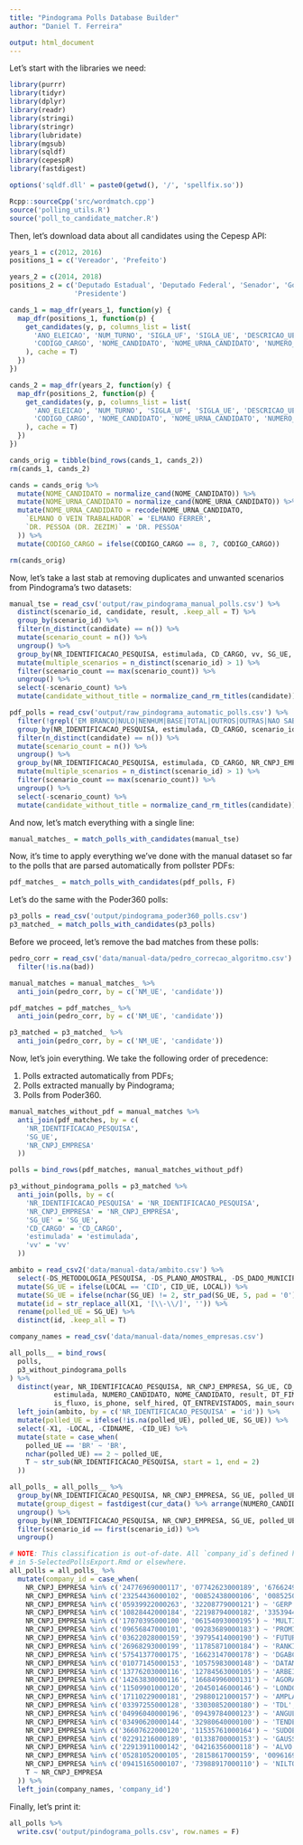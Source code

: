 ```yaml
---
title: "Pindograma Polls Database Builder"
author: "Daniel T. Ferreira"

output: html_document
---
```


<!--
This file is (c) 2020 CincoNoveSeis Jornalismo Ltda.
It is licensed under the GNU General Public License, version 3.
-->

Let's start with the libraries we need:

```r
library(purrr)
library(tidyr)
library(dplyr)
library(readr)
library(stringi)
library(stringr)
library(lubridate)
library(mgsub)
library(sqldf)
library(cepespR)
library(fastdigest)

options('sqldf.dll' = paste0(getwd(), '/', 'spellfix.so'))

Rcpp::sourceCpp('src/wordmatch.cpp')
source('polling_utils.R')
source('poll_to_candidate_matcher.R')
```

Then, let's download data about all candidates using the Cepesp API:

```r
years_1 = c(2012, 2016)
positions_1 = c('Vereador', 'Prefeito')

years_2 = c(2014, 2018)
positions_2 = c('Deputado Estadual', 'Deputado Federal', 'Senador', 'Governador',
                'Presidente')

cands_1 = map_dfr(years_1, function(y) {
  map_dfr(positions_1, function(p) {
    get_candidates(y, p, columns_list = list(
      'ANO_ELEICAO', 'NUM_TURNO', 'SIGLA_UF', 'SIGLA_UE', 'DESCRICAO_UE',
      'CODIGO_CARGO', 'NOME_CANDIDATO', 'NOME_URNA_CANDIDATO', 'NUMERO_CANDIDATO'
    ), cache = T)
  })
})

cands_2 = map_dfr(years_2, function(y) {
  map_dfr(positions_2, function(p) {
    get_candidates(y, p, columns_list = list(
      'ANO_ELEICAO', 'NUM_TURNO', 'SIGLA_UF', 'SIGLA_UE', 'DESCRICAO_UE',
      'CODIGO_CARGO', 'NOME_CANDIDATO', 'NOME_URNA_CANDIDATO', 'NUMERO_CANDIDATO'
    ), cache = T)
  })
})

cands_orig = tibble(bind_rows(cands_1, cands_2))
rm(cands_1, cands_2)

cands = cands_orig %>%
  mutate(NOME_CANDIDATO = normalize_cand(NOME_CANDIDATO)) %>%
  mutate(NOME_URNA_CANDIDATO = normalize_cand(NOME_URNA_CANDIDATO)) %>%
  mutate(NOME_URNA_CANDIDATO = recode(NOME_URNA_CANDIDATO,
    `ELMANO O VEIN TRABALHADOR` = 'ELMANO FERRER',
    `DR. PESSOA (DR. ZEZIM)` = 'DR. PESSOA'
  )) %>%
  mutate(CODIGO_CARGO = ifelse(CODIGO_CARGO == 8, 7, CODIGO_CARGO))

rm(cands_orig)
```

Now, let's take a last stab at removing duplicates and unwanted scenarios from
Pindograma's two datasets:

```r
manual_tse = read_csv('output/raw_pindograma_manual_polls.csv') %>%
  distinct(scenario_id, candidate, result, .keep_all = T) %>%
  group_by(scenario_id) %>%
  filter(n_distinct(candidate) == n()) %>%
  mutate(scenario_count = n()) %>%
  ungroup() %>%
  group_by(NR_IDENTIFICACAO_PESQUISA, estimulada, CD_CARGO, vv, SG_UE, NR_CNPJ_EMPRESA) %>%
  mutate(multiple_scenarios = n_distinct(scenario_id) > 1) %>%
  filter(scenario_count == max(scenario_count)) %>%
  ungroup() %>%
  select(-scenario_count) %>%
  mutate(candidate_without_title = normalize_cand_rm_titles(candidate))

pdf_polls = read_csv('output/raw_pindograma_automatic_polls.csv') %>%
  filter(!grepl('EM BRANCO|NULO|NENHUM|BASE|TOTAL|OUTROS|OUTRAS|NAO SABE|NAO RESPOND|RECUSA|NS\\/NR|CITOU OUTRO', candidate)) %>%
  group_by(NR_IDENTIFICACAO_PESQUISA, estimulada, CD_CARGO, scenario_id) %>%
  filter(n_distinct(candidate) == n()) %>%
  mutate(scenario_count = n()) %>%
  ungroup() %>%
  group_by(NR_IDENTIFICACAO_PESQUISA, estimulada, CD_CARGO, NR_CNPJ_EMPRESA) %>%
  mutate(multiple_scenarios = n_distinct(scenario_id) > 1) %>%
  filter(scenario_count == max(scenario_count)) %>%
  ungroup() %>%
  select(-scenario_count) %>%
  mutate(candidate_without_title = normalize_cand_rm_titles(candidate))
```

And now, let's match everything with a single line:

```r
manual_matches_ = match_polls_with_candidates(manual_tse)
```

Now, it's time to apply everything we've done with the manual dataset so far to
the polls that are parsed automatically from pollster PDFs:

```r
pdf_matches_ = match_polls_with_candidates(pdf_polls, F)
```

Let's do the same with the Poder360 polls:

```r
p3_polls = read_csv('output/pindograma_poder360_polls.csv')
p3_matched_ = match_polls_with_candidates(p3_polls)
```

Before we proceed, let's remove the bad matches from these polls:

```r
pedro_corr = read_csv('data/manual-data/pedro_correcao_algoritmo.csv') %>%
  filter(!is.na(bad))

manual_matches = manual_matches_ %>%
  anti_join(pedro_corr, by = c('NM_UE', 'candidate'))

pdf_matches = pdf_matches_ %>%
  anti_join(pedro_corr, by = c('NM_UE', 'candidate'))

p3_matched = p3_matched_ %>%
  anti_join(pedro_corr, by = c('NM_UE', 'candidate'))
```

Now, let's join everything. We take the following order of precedence:

1. Polls extracted automatically from PDFs;
2. Polls extracted manually by Pindograma;
3. Polls from Poder360.

```r
manual_matches_without_pdf = manual_matches %>%
  anti_join(pdf_matches, by = c(
    'NR_IDENTIFICACAO_PESQUISA',
    'SG_UE',
    'NR_CNPJ_EMPRESA'
  ))

polls = bind_rows(pdf_matches, manual_matches_without_pdf)

p3_without_pindograma_polls = p3_matched %>%
  anti_join(polls, by = c(
    'NR_IDENTIFICACAO_PESQUISA' = 'NR_IDENTIFICACAO_PESQUISA',
    'NR_CNPJ_EMPRESA' = 'NR_CNPJ_EMPRESA',
    'SG_UE' = 'SG_UE',
    'CD_CARGO' = 'CD_CARGO',
    'estimulada' = 'estimulada',
    'vv' = 'vv'
  ))

ambito = read_csv2('data/manual-data/ambito.csv') %>%
  select(-DS_METODOLOGIA_PESQUISA, -DS_PLANO_AMOSTRAL, -DS_DADO_MUNICIPIO) %>%
  mutate(SG_UE = ifelse(LOCAL == 'CID', CID_UE, LOCAL)) %>%
  mutate(SG_UE = ifelse(nchar(SG_UE) != 2, str_pad(SG_UE, 5, pad = '0'), SG_UE)) %>%
  mutate(id = str_replace_all(X1, '[\\-\\/]', '')) %>%
  rename(polled_UE = SG_UE) %>%
  distinct(id, .keep_all = T)

company_names = read_csv('data/manual-data/nomes_empresas.csv')

all_polls__ = bind_rows(
  polls,
  p3_without_pindograma_polls
) %>%
  distinct(year, NR_IDENTIFICACAO_PESQUISA, NR_CNPJ_EMPRESA, SG_UE, CD_CARGO,
           estimulada, NUMERO_CANDIDATO, NOME_CANDIDATO, result, DT_FIM_PESQUISA, vv, turno,
           is_fluxo, is_phone, self_hired, QT_ENTREVISTADOS, main_source, source, scenario_id, is_complete) %>%
  left_join(ambito, by = c('NR_IDENTIFICACAO_PESQUISA' = 'id')) %>%
  mutate(polled_UE = ifelse(!is.na(polled_UE), polled_UE, SG_UE)) %>%
  select(-X1, -LOCAL, -CIDNAME, -CID_UE) %>%
  mutate(state = case_when(
    polled_UE == 'BR' ~ 'BR',
    nchar(polled_UE) == 2 ~ polled_UE,
    T ~ str_sub(NR_IDENTIFICACAO_PESQUISA, start = 1, end = 2)
  ))

all_polls_ = all_polls__ %>%
  group_by(NR_IDENTIFICACAO_PESQUISA, NR_CNPJ_EMPRESA, SG_UE, polled_UE, estimulada, CD_CARGO, vv, scenario_id) %>%
  mutate(group_digest = fastdigest(cur_data() %>% arrange(NUMERO_CANDIDATO) %>% select(NUMERO_CANDIDATO, result))) %>%
  ungroup() %>%
  group_by(NR_IDENTIFICACAO_PESQUISA, NR_CNPJ_EMPRESA, SG_UE, polled_UE, estimulada, CD_CARGO, vv, group_digest) %>%
  filter(scenario_id == first(scenario_id)) %>%
  ungroup()

# NOTE: This classification is out-of-date. All `company_id`s defined here will be OVERWRITTEN
# in 5-SelectedPollsExport.Rmd or elsewhere.
all_polls = all_polls_ %>%
  mutate(company_id = case_when(
    NR_CNPJ_EMPRESA %in% c('24776969000117', '07742623000189', '67662494000140', '14931054000185', '26195312000191') ~ 'REALIDADE',
    NR_CNPJ_EMPRESA %in% c('23254436000102', '00852438000106', '00852501000104') ~ 'VOX POPULI',
    NR_CNPJ_EMPRESA %in% c('05939922000263', '32208779000121') ~ 'GERP',
    NR_CNPJ_EMPRESA %in% c('10828442000184', '22198794000182', '33539440000170') ~ 'MULTIPLA',
    NR_CNPJ_EMPRESA %in% c('17070395000100', '06154093000195') ~ 'MULTIDADOS',
    NR_CNPJ_EMPRESA %in% c('09656847000101', '09283689000183') ~ 'PROMIDIA',
    NR_CNPJ_EMPRESA %in% c('03622028000159', '39795414000190') ~ 'FUTURA',
    NR_CNPJ_EMPRESA %in% c('26968293000199', '11785871000184') ~ 'RANKING',
    NR_CNPJ_EMPRESA %in% c('57541377000175', '16623147000178') ~ 'DGABC',
    NR_CNPJ_EMPRESA %in% c('01077145000153', '10575983000148') ~ 'DATAMETRICA',
    NR_CNPJ_EMPRESA %in% c('13776203000116', '12784563000105') ~ 'ARBEIT',
    NR_CNPJ_EMPRESA %in% c('14263830000116', '16684996000131') ~ 'AGORASEI',
    NR_CNPJ_EMPRESA %in% c('11509901000120', '20450146000146') ~ 'LONDON',
    NR_CNPJ_EMPRESA %in% c('17110229000181', '29880121000157') ~ 'AMPLACE',
    NR_CNPJ_EMPRESA %in% c('03397255000128', '33030852000180') ~ 'TDL',
    NR_CNPJ_EMPRESA %in% c('04996040000196', '09439784000123') ~ 'ANGULO',
    NR_CNPJ_EMPRESA %in% c('03490620000144', '32980640000100') ~ 'TENDENCIAMS',
    NR_CNPJ_EMPRESA %in% c('36607622000120', '11535761000164') ~ 'SUDOESTE',
    NR_CNPJ_EMPRESA %in% c('02291216000189', '01338700000153') ~ 'GAUSS',
    NR_CNPJ_EMPRESA %in% c('22913911000142', '04216356000118') ~ 'ALVO',
    NR_CNPJ_EMPRESA %in% c('05281052000105', '28158617000159', '00961694000123') ~ 'VOGA',
    NR_CNPJ_EMPRESA %in% c('09415165000107', '73988917000110') ~ 'NILTON',
    T ~ NR_CNPJ_EMPRESA
  )) %>%
  left_join(company_names, 'company_id')
```

Finally, let's print it:

```r
all_polls %>%
  write.csv('output/pindograma_polls.csv', row.names = F)
```